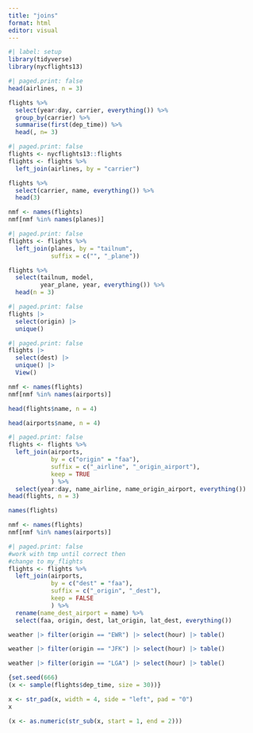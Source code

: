 ```yaml
---
title: "joins"
format: html
editor: visual
---
```


```r
#| label: setup 
library(tidyverse)
library(nycflights13)
```

```r
#| paged.print: false
head(airlines, n = 3)
```

```r
flights %>% 
  select(year:day, carrier, everything()) %>% 
  group_by(carrier) %>% 
  summarise(first(dep_time)) %>% 
  head(, n= 3)
```

```r
#| paged.print: false
flights <- nycflights13::flights 
flights <- flights %>% 
  left_join(airlines, by = "carrier")

flights %>% 
  select(carrier, name, everything()) %>% 
  head(3)
```

```r
nmf <- names(flights)
nmf[nmf %in% names(planes)]
```

```r
#| paged.print: false
flights <- flights %>% 
  left_join(planes, by = "tailnum", 
            suffix = c("", "_plane"))

flights %>% 
  select(tailnum, model, 
         year_plane, year, everything()) %>% 
  head(n = 3)
```

```r
#| paged.print: false
flights |> 
  select(origin) |>
  unique()
```

```r
#| paged.print: false
flights |> 
  select(dest) |>
  unique() |> 
  View()
```

```r
nmf <- names(flights)
nmf[nmf %in% names(airports)]
```

```r
head(flights$name, n = 4)
```

```r
head(airports$name, n = 4)
```

```r
#| paged.print: false
flights <- flights %>% 
  left_join(airports, 
            by = c("origin" = "faa"), 
            suffix = c("_airline", "_origin_airport"), 
            keep = TRUE
            ) %>% 
  select(year:day, name_airline, name_origin_airport, everything())
head(flights, n = 3)
```

```r
names(flights)
```

```r
nmf <- names(flights)
nmf[nmf %in% names(airports)]
```

```r
#| paged.print: false
#work with tmp until correct then 
#change to my_flights
flights <- flights %>% 
  left_join(airports, 
            by = c("dest" = "faa"),
            suffix = c("_origin", "_dest"),
            keep = FALSE
            ) %>% 
  rename(name_dest_airport = name) %>% 
  select(faa, origin, dest, lat_origin, lat_dest, everything())
```

```r
weather |> filter(origin == "EWR") |> select(hour) |> table()
```

```r
weather |> filter(origin == "JFK") |> select(hour) |> table()
```

```r
weather |> filter(origin == "LGA") |> select(hour) |> table()
```

```r
{set.seed(666)
(x <- sample(flights$dep_time, size = 30))}
```

```r
x <- str_pad(x, width = 4, side = "left", pad = "0")
x
```

```r
(x <- as.numeric(str_sub(x, start = 1, end = 2)))
```
